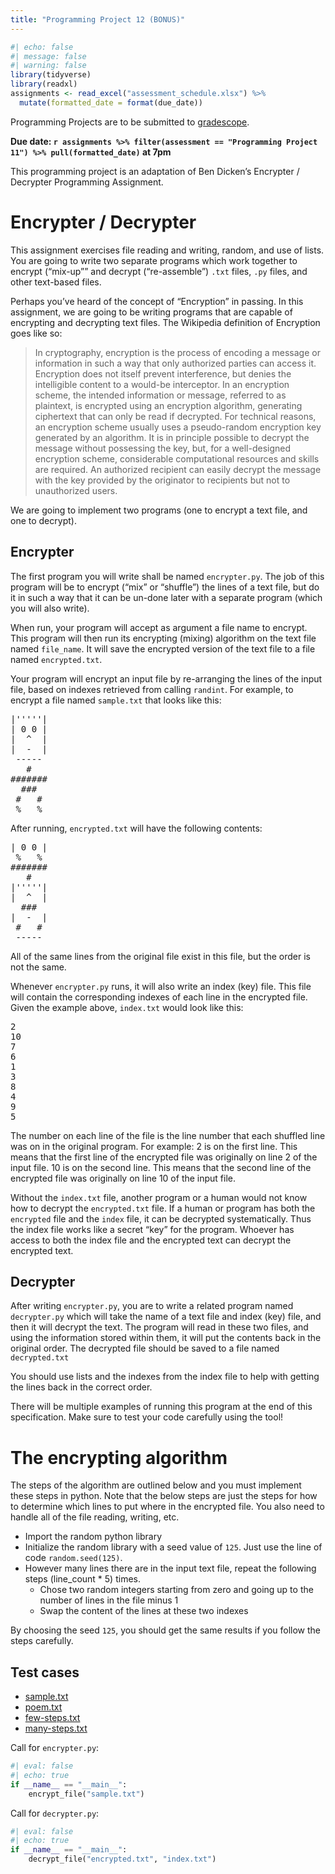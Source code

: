 ```yaml
---
title: "Programming Project 12 (BONUS)"
---
```


```r
#| echo: false
#| message: false
#| warning: false
library(tidyverse)
library(readxl)
assignments <- read_excel("assessment_schedule.xlsx") %>% 
  mutate(formatted_date = format(due_date))
```

Programming Projects are to be submitted to [gradescope](https://www.gradescope.com/courses/827397).

**Due date: `r assignments %>% filter(assessment == "Programming Project 11") %>% pull(formatted_date)` at 7pm**

This programming project is an adaptation of Ben Dicken's Encrypter / Decrypter Programming Assignment.

# Encrypter / Decrypter

This assignment exercises file reading and writing, random, and use of lists. You are going to write two separate programs which work together to encrypt ("mix-up”" and decrypt ("re-assemble") `.txt` files, `.py` files, and other text-based files.

Perhaps you've heard of the concept of "Encryption" in passing. In this assignment, we are going to be writing programs that are capable of encrypting and decrypting text files. The Wikipedia definition of Encryption goes like so:

> In cryptography, encryption is the process of encoding a message or information in such a way that only authorized parties can access it. Encryption does not itself prevent interference, but denies the intelligible content to a would-be interceptor. In an encryption scheme, the intended information or message, referred to as plaintext, is encrypted using an encryption algorithm, generating ciphertext that can only be read if decrypted. For technical reasons, an encryption scheme usually uses a pseudo-random encryption key generated by an algorithm. It is in principle possible to decrypt the message without possessing the key, but, for a well-designed encryption scheme, considerable computational resources and skills are required. An authorized recipient can easily decrypt the message with the key provided by the originator to recipients but not to unauthorized users.

We are going to implement two programs (one to encrypt a text file, and one to decrypt).

## Encrypter

The first program you will write shall be named `encrypter.py`. The job of this program will be to encrypt ("mix" or "shuffle") the lines of a text file, but do it in such a way that it can be un-done later with a separate program (which you will also write).

When run, your program will accept as argument a file name to encrypt. This program will then run its encrypting (mixing) algorithm on the text file named `file_name`. It will save the encrypted version of the text file to a file named `encrypted.txt`.

Your program will encrypt an input file by re-arranging the lines of the input file, based on indexes retrieved from calling `randint`. For example, to encrypt a file named `sample.txt` that looks like this:

<pre>
|'''''|
| 0 0 |
|  ^  |
|  -  |
 ----- 
   # 
#######
  ###
 #   #
 %   %
</pre> 
 

After running, `encrypted.txt` will have the following contents:

<pre>
| 0 0 |
 %   %
#######
   # 
|'''''|
|  ^  |
  ###
|  -  |
 #   #
 ----- 
</pre>

All of the same lines from the original file exist in this file, but the order is not the same.

Whenever `encrypter.py` runs, it will also write an index (key) file. This file will contain the corresponding indexes of each line in the encrypted file. Given the example above, `index.txt` would look like this:

<pre>
2
10
7
6
1
3
8
4
9
5
</pre>

The number on each line of the file is the line number that each shuffled line was on in the original program. For example: 2 is on the first line. This means that the first line of the encrypted file was originally on line 2 of the input file. 10 is on the second line. This means that the second line of the encrypted file was originally on line 10 of the input file.

Without the `index.txt` file, another program or a human would not know how to decrypt the `encrypted.txt` file. If a human or program has both the `encrypted` file and the `index` file, it can be decrypted systematically. Thus the index file works like a secret "key" for the program. Whoever has access to both the index file and the encrypted text can decrypt the encrypted text.

## Decrypter

After writing `encrypter.py`, you are to write a related program named `decrypter.py` which will take the name of a text file and index (key) file, and then it will decrypt the text. The program will read in these two files, and using the information stored within them, it will put the contents back in the original order. The decrypted file should be saved to a file named `decrypted.txt`

You should use lists and the indexes from the index file to help with getting the lines back in the correct order.

There will be multiple examples of running this program at the end of this specification. Make sure to test your code carefully using the tool!

# The encrypting algorithm

The steps of the algorithm are outlined below and you must implement these steps in python. Note that the below steps are just the steps for how to determine which lines to put where in the encrypted file. You also need to handle all of the file reading, writing, etc.

* Import the random python library
* Initialize the random library with a seed value of `125`. Just use the line of code `random.seed(125)`.
* However many lines there are in the input text file, repeat the following steps (line_count * 5) times.
  * Chose two random integers starting from zero and going up to the number of lines in the file minus 1
  * Swap the content of the lines at these two indexes
  
By choosing the seed `125`, you should get the same results if you follow the steps carefully.

##  Test cases

* [sample.txt](data/sample.txt)
* [poem.txt](data/poem.txt)
* [few-steps.txt](data/few-steps.txt)
* [many-steps.txt](data/many-steps.txt)


Call for `encrypter.py`: 

```python
#| eval: false
#| echo: true
if __name__ == "__main__":
    encrypt_file("sample.txt")
```

Call for `decrypter.py`:

```python
#| eval: false
#| echo: true
if __name__ == "__main__":
    decrypt_file("encrypted.txt", "index.txt")
```

